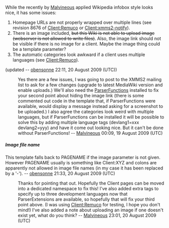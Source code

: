 While the recently by [[User:Malvineous|Malvineous]] applied Wikipedia infobox style looks nice, it has some issues:
# Homepage URLs are not properly wrapped over multiple lines (see revision 8676 of [[Client:Remuco]] or [[Client:xmms2-notify]]).
# There is an image included, <strike>but this Wiki is not able to upload image (webserver is not allowed to write files)</strike>. Also, the image link should not be visible if there is no image for a client. Maybe the image thing could be a template parameter?
# The automatic categories look awkward if a client uses multiple languages (see [[Client:Remuco]]).
(updated -- [[User:Mondai|obensonne]] 22:11, 20 August 2009 (UTC))
:Yes there are a few issues, I was going to post to the XMMS2 mailing list to ask for a few changes (upgrade to latest MediaWiki version and enable uploads.)  We'll also need the [http://meta.wikimedia.org/wiki/ParserFunctions ParserFunctions] installed to fix your second point about hiding the image link (there is some commented out code in the template that, if ParserFunctions were available, would display a message instead asking for a screenshot to be uploaded.)  I also agree the categories look weird with multiple languages, but if ParserFunctions can be installed it will be possible to solve this by adding multiple language tags (devlang1=xxx devlang2=yyy) and have it come out looking nice.  But it can't be done without ParserFunctions! -- [[User:Malvineous|Malvineous]] 00:09, 19 August 2009 (UTC)

===== Image file name =====

This template falls back to PAGENAME if the image parameter is not given. However PAGENAME usually is something like Client:XYZ and colons are apparently not allowed in image file names (in my case it has been replaced by a '-'). -- [[User:Mondai|obensonne]] 21:33, 20 August 2009 (UTC)
:Thanks for pointing that out.  Hopefully the Client pages can be moved into a dedicated namespace to fix this!  I've also added extra tags to specify up to three development languages now that ParserExtensions are available, so hopefully that will fix your third point above.  (I was using [[Client:Remuco]] for testing, I hope you don't mind!)  I've also added a note about uploading an image if one doesn't exist yet, what do you think? -- [[User:Malvineous|Malvineous]] 23:01, 20 August 2009 (UTC)